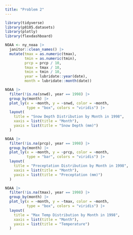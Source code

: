 ```yaml
---
title: "Problem 2"
---
```


```r
library(tidyverse)
library(p8105.datasets)
library(plotly)
library(flexdashboard)
```

```r
NOAA <- ny_noaa |>
  janitor::clean_names() |>
  mutate(tmax = as.numeric(tmax),
         tmin = as.numeric(tmin),
         prcp = prcp / 10,
         tmax = tmax / 10,
         tmin = tmin / 10,
         year = lubridate::year(date),
         month = lubridate::month(date))
```


```r
NOAA |>
  filter(!is.na(snwd), year == 1998) |>
  group_by(month) |>
  plot_ly(x = ~month, y = ~snwd, color = ~month, 
          type = "box", colors = "viridis") |>
  layout(
    title = "Snow Depth Distribution by Month in 1998",
    xaxis = list(title = "Month"),
    yaxis = list(title = "Snow Depth (mm)")
  )
```


```r
NOAA |>
  filter(!is.na(prcp), year == 1998) |>
  group_by(month) |>
  plot_ly(x = ~month, y = ~prcp, color = ~month,
          type = "bar", colors = "viridis") |>
  layout(
    title = "Preceptation Distribution by Month in 1998",
    xaxis = list(title = "Month"),
    yaxis = list(title = "Preceptation (mm)")
  )
```


```r
NOAA |>
  filter(!is.na(tmax), year == 1998) |>
  group_by(month) |>
  plot_ly(x = ~month, y = ~tmax, color = ~month,
          type = "box", colors = "viridis") |>
  layout(
    title = "Max Temp Distribution by Month in 1998",
    xaxis = list(title = "Month"),
    yaxis = list(title = "Temperature")
  )
```



